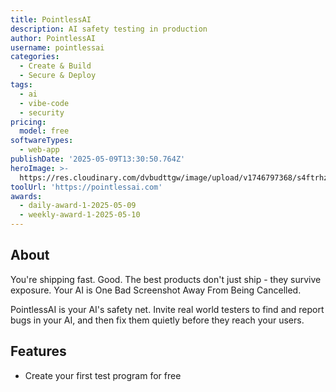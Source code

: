 ```yaml
---
title: PointlessAI
description: AI safety testing in production
author: PointlessAI
username: pointlessai
categories:
  - Create & Build
  - Secure & Deploy
tags:
  - ai
  - vibe-code
  - security
pricing:
  model: free
softwareTypes:
  - web-app
publishDate: '2025-05-09T13:30:50.764Z'
heroImage: >-
  https://res.cloudinary.com/dvbudttgw/image/upload/v1746797368/s4ftrhzugw78dqz1trpp.png
toolUrl: 'https://pointlessai.com'
awards:
  - daily-award-1-2025-05-09
  - weekly-award-1-2025-05-10
---
```

## About
You're shipping fast. Good. The best products don't just ship - they survive exposure. Your AI is One Bad Screenshot Away From Being Cancelled.

PointlessAI is your AI's safety net. Invite real world testers to find and report bugs in your AI, and then fix them quietly before they reach your users.

## Features
- Create your first test program for free
